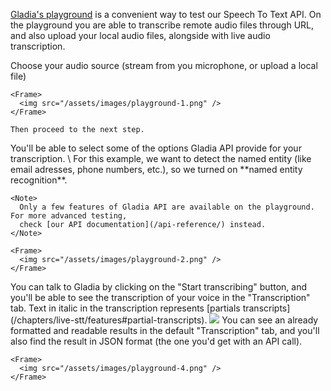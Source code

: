 [Gladia's playground](https://app.gladia.io/playground/1) is a convenient way to test our Speech To Text API. On the playground
you are able to transcribe remote audio files through URL, and also upload your local audio files, alongside with live
audio transcription.

<Steps>
  <Step title="Select your audio source">
    Choose your audio source (stream from you microphone, or upload a local file)

    <Frame>
      <img src="/assets/images/playground-1.png" />
    </Frame>

    Then proceed to the next step.
  </Step>

  <Step title="Select features">
    You'll be able to select <Tooltip tip="If you want to see a complete list of the features Gladia's API provide check the Features section">some of
    the options</Tooltip> Gladia API provide for your transcription. \
    For this example, we want to detect the named entity (like email adresses, phone numbers, etc.), so we turned on **named entity recognition**.

    <Note>
      Only a few features of Gladia API are available on the playground. For more advanced testing,
      check [our API documentation](/api-reference/) instead.
    </Note>

    <Frame>
      <img src="/assets/images/playground-2.png" />
    </Frame>
  </Step>

  <Step title="Talk to Gladia">
    You can talk to Gladia by clicking on the "Start transcribing" button, and you'll be able to see the transcription of your voice in the "Transcription" tab.
    <Note>
      Text in italic in the transcription represents [partials transcripts](/chapters/live-stt/features#partial-transcripts).
    </Note>
    <Frame>
      <img src="/assets/images/playground-3.png" />
    </Frame>
  </Step>

  <Step title="Transcribe">
    You can see an already formatted and readable results in the default "Transcription" tab, and you'll also find
    the result in JSON format (the one you'd get with an API call).

    <Frame>
      <img src="/assets/images/playground-4.png" />
    </Frame>
  </Step>
</Steps>
